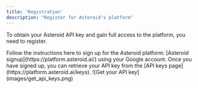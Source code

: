 ```yaml
---
title: 'Registration'
description: "Register for Asteroid's platform"
---
```


To obtain your Asteroid API key and gain full access to the platform, you need to register.

<Steps>
  <Step title="Sign up for Asteroid">
    Follow the instructions here to sign up for the Asteroid platform: [Asteroid signup](https://platform.asteroid.ai/) using your Google account.
  </Step>
  <Step title="Get your API key">
    Once you have signed up, you can retrieve your API key from the [API keys page](https://platform.asteroid.ai/keys).
      ![Get your API key](images/get_api_keys.png)
  </Step>
</Steps>
